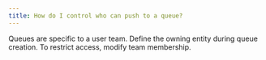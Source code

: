 ```yaml
---
title: How do I control who can push to a queue?
---
```


Queues are specific to a user team. Define the owning entity during queue creation. To restrict access, modify team membership.